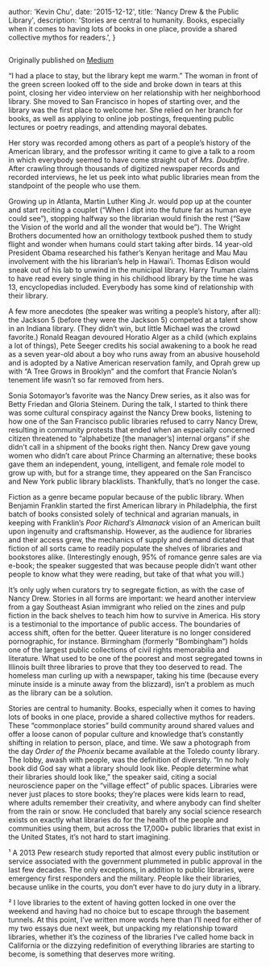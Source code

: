 
  author: 'Kevin Chu',
  date: '2015-12-12',
  title: 'Nancy Drew & the Public Library',
  description:
    'Stories are central to humanity. Books, especially when it comes to having lots of books in one place, provide a shared collective mythos for readers.',
}


<Image src={library} alt="" />

Originally published on [Medium](https://medium.com/@kevinchu/nancy-drew-the-public-library-f7cf6c0f77e7)

“I had a place to stay, but the library kept me warm.” The woman in front of the green screen looked off to the side and broke down in tears at this point, closing her video interview on her relationship with her neighborhood library. She moved to San Francisco in hopes of starting over, and the library was the first place to welcome her. She relied on her branch for books, as well as applying to online job postings, frequenting public lectures or poetry readings, and attending mayoral debates.

Her story was recorded among others as part of a people’s history of the American library, and the professor writing it came to give a talk to a room in which everybody seemed to have come straight out of _Mrs. Doubtfire_. After crawling through thousands of digitized newspaper records and recorded interviews, he let us peek into what public libraries mean from the standpoint of the people who use them.

Growing up in Atlanta, Martin Luther King Jr. would pop up at the counter and start reciting a couplet (“When I dipt into the future far as human eye could see”), stopping halfway so the librarian would finish the rest (“Saw the Vision of the world and all the wonder that would be”). The Wright Brothers documented how an ornithology textbook pushed them to study flight and wonder when humans could start taking after birds. 14 year-old President Obama researched his father’s Kenyan heritage and Mau Mau involvement with the his librarian’s help in Hawai’i. Thomas Edison would sneak out of his lab to unwind in the municipal library. Harry Truman claims to have read every single thing in his childhood library by the time he was 13, encyclopedias included. Everybody has some kind of relationship with their library.

A few more anecdotes (the speaker was writing a people’s history, after all): the Jackson 5 (before they were the Jackson 5) competed at a talent show in an Indiana library. (They didn’t win, but little Michael was the crowd favorite.) Ronald Reagan devoured Horatio Alger as a child (which explains a lot of things), Pete Seeger credits his social awakening to a book he read as a seven year-old about a boy who runs away from an abusive household and is adopted by a Native American reservation family, and Oprah grew up with “A Tree Grows in Brooklyn” and the comfort that Francie Nolan’s tenement life wasn’t so far removed from hers.

Sonia Sotomayor’s favorite was the Nancy Drew series, as it also was for Betty Friedan and Gloria Steinem. During the talk, I started to think there was some cultural conspiracy against the Nancy Drew books, listening to how one of the San Francisco public libraries refused to carry Nancy Drew, resulting in community protests that ended when an especially concerned citizen threatened to “alphabetize [the manager’s] internal organs” if she didn’t call in a shipment of the books right then. Nancy Drew gave young women who didn’t care about Prince Charming an alternative; these books gave them an independent, young, intelligent, and female role model to grow up with, but for a strange time, they appeared on the San Francisco and New York public library blacklists. Thankfully, that’s no longer the case.

Fiction as a genre became popular because of the public library. When Benjamin Franklin started the first American library in Philadelphia, the first batch of books consisted solely of technical and agrarian manuals, in keeping with Franklin’s _Poor Richard’s Almanack_ vision of an American built upon ingenuity and craftsmanship. However, as the audience for libraries and their access grew, the mechanics of supply and demand dictated that fiction of all sorts came to readily populate the shelves of libraries and bookstores alike. (Interestingly enough, 95% of romance genre sales are via e-book; the speaker suggested that was because people didn’t want other people to know what they were reading, but take of that what you will.)

It’s only ugly when curators try to segregate fiction, as with the case of Nancy Drew. Stories in all forms are important: we heard another interview from a gay Southeast Asian immigrant who relied on the zines and pulp fiction in the back shelves to teach him how to survive in America. His story is a testimonial to the importance of public access. The boundaries of access shift, often for the better. Queer literature is no longer considered pornographic, for instance. Birmingham (formerly “Bombingham”) holds one of the largest public collections of civil rights memorabilia and literature. What used to be one of the poorest and most segregated towns in Illinois built three libraries to prove that they too deserved to read. The homeless man curling up with a newspaper, taking his time (because every minute inside is a minute away from the blizzard), isn’t a problem as much as the library can be a solution.

Stories are central to humanity. Books, especially when it comes to having lots of books in one place, provide a shared collective mythos for readers. These “commonplace stories” build community around shared values and offer a loose canon of popular culture and knowledge that’s constantly shifting in relation to person, place, and time. We saw a photograph from the day _Order of the Phoenix_ became available at the Toledo county library. The lobby, awash with people, was the definition of diversity. “In no holy book did God say what a library should look like. People determine what their libraries should look like,” the speaker said, citing a social neuroscience paper on the “village effect” of public spaces. Libraries were never just places to store books; they’re places were kids learn to read, where adults remember their creativity, and where anybody can find shelter from the rain or snow. He concluded that barely any social science research exists on exactly what libraries do for the health of the people and communities using them, but across the 17,000+ public libraries that exist in the United States, it’s not hard to start imagining.

¹ A 2013 Pew research study reported that almost every public institution or service associated with the government plummeted in public approval in the last few decades. The only exceptions, in addition to public libraries, were emergency first responders and the military. People like their libraries, because unlike in the courts, you don’t ever have to do jury duty in a library.

² I love libraries to the extent of having gotten locked in one over the weekend and having had no choice but to escape through the basement tunnels. At this point, I’ve written more words here than I’ll need for either of my two essays due next week, but unpacking my relationship toward libraries, whether it’s the coziness of the libraries I’ve called home back in California or the dizzying redefinition of everything libraries are starting to become, is something that deserves more writing.
